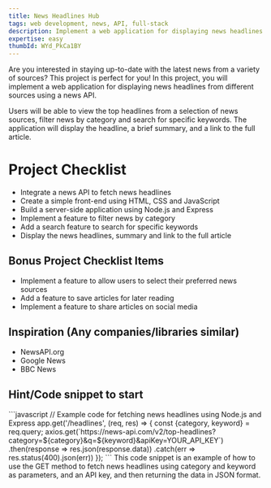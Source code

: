 ```yaml
---
title: News Headlines Hub
tags: web development, news, API, full-stack
description: Implement a web application for displaying news headlines from different sources.
expertise: easy
thumbId: WYd_PkCa1BY
---
```


Are you interested in staying up-to-date with the latest news from a variety of sources? This project is perfect for you! In this project, you will implement a web application for displaying news headlines from different sources using a news API.

Users will be able to view the top headlines from a selection of news sources, filter news by category and search for specific keywords. The application will display the headline, a brief summary, and a link to the full article.

<h1>Project Checklist</h1>
<ul>
<li>Integrate a news API to fetch news headlines</li>
<li>Create a simple front-end using HTML, CSS and JavaScript</li>
<li>Build a server-side application using Node.js and Express</li>
<li>Implement a feature to filter news by category</li>
<li>Add a search feature to search for specific keywords</li>
<li>Display the news headlines, summary and link to the full article</li>
</ul>
<h2>Bonus Project Checklist Items</h2>
<ul>
<li>Implement a feature to allow users to select their preferred news sources</li>
<li>Add a feature to save articles for later reading</li>
<li>Implement a feature to share articles on social media</li>
</ul>
<h2>Inspiration (Any companies/libraries similar)</h2>
<ul>
<li>NewsAPI.org</li>

<li>Google News</li>
<li>BBC News</li>
</ul>
<h2>Hint/Code snippet to start</h2>
```javascript
// Example code for fetching news headlines using Node.js and Express
app.get('/headlines', (req, res) => {
    const {category, keyword} = req.query;
    axios.get(`https://news-api.com/v2/top-headlines?category=${category}&q=${keyword}&apiKey=YOUR_API_KEY`)
        .then(response => res.json(response.data))
        .catch(err => res.status(400).json(err))
});
```
This code snippet is an example of how to use the GET method to fetch news headlines using category and keyword as parameters, and an API key, and then returning the data in JSON format.

